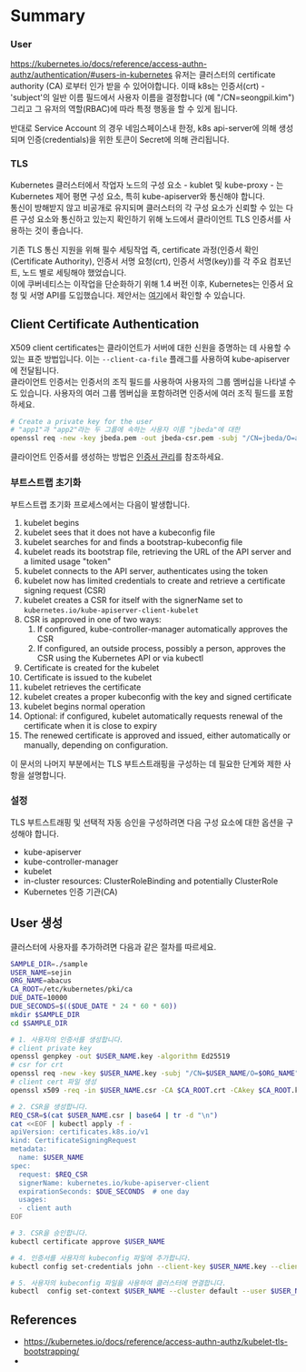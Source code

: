 
# Summary
### User
https://kubernetes.io/docs/reference/access-authn-authz/authentication/#users-in-kubernetes
유저는 클러스터의 certificate authority (CA) 로부터 인가 받을 수 있어야합니다.
이때 k8s는 인증서(crt) - 'subject'의 일반 이름 필드에서 사용자 이름을 결정합니다 (예 "/CN=seongpil.kim")
그리고 그 유저의 역할(RBAC)에 따라 특정 행동을 할 수 있게 됩니다.

반대로 Service Account 의 경우 네임스페이스내 한정, k8s api-server에 의해 생성되며 인증(credentials)을 위한 토큰이 Secret에 의해 관리됩니다.


### TLS
Kubernetes 클러스터에서 작업자 노드의 구성 요소 - kublet 및 kube-proxy - 는 Kubernetes 제어 평면 구성 요소,  특히 kube-apiserver와 통신해야 합니다.  
통신이 방해받지 않고 비공개로 유지되며 클러스터의 각 구성 요소가 신뢰할 수 있는 다른 구성 요소와 통신하고 있는지 확인하기 위해 노드에서 클라이언트 TLS 인증서를 사용하는 것이 좋습니다.

기존 TLS 통신 지원을 위해 필수 세팅작업 즉, certificate 과정(인증서 확인(Certificate Authority), 인증서 서명 요청(crt), 인증서 서명(key))를 각 주요 컴포넌트, 노드 별로 세팅해야 했었습니다.  
이에 쿠버네티스는 이작업을 단순화하기 위해 1.4 버전 이후, Kubernetes는 인증서 요청 및 서명 API를 도입했습니다. 제안서는 [여기](https://papago.naver.net/apis/site/proxy?url=https%3A%2F%2Fgithub.com%2Fkubernetes%2Fkubernetes%2Fpull%2F20439)에서 확인할 수 있습니다.


## Client Certificate Authentication
X509 client certificates는 클라이언트가 서버에 대한 신원을 증명하는 데 사용할 수 있는 표준 방법입니다.
이는 `--client-ca-file` 플래그를 사용하여 kube-apiserver에 전달됩니다.  
클라이언트 인증서는 인증서의 조직 필드를 사용하여 사용자의 그룹 멤버십을 나타낼 수도 있습니다. 사용자의 여러 그룹 멤버십을 포함하려면 인증서에 여러 조직 필드를 포함하세요.

```sh
# Create a private key for the user
# "app1"과 "app2"라는 두 그룹에 속하는 사용자 이름 "jbeda"에 대한
openssl req -new -key jbeda.pem -out jbeda-csr.pem -subj "/CN=jbeda/O=app1/O=app2"
```
클라이언트 인증서를 생성하는 방법은 [인증서 관리](https://kubernetes.io/docs/tasks/administer-cluster/certificates)를 참조하세요.


### 부트스트랩 초기화 
부트스트랩 초기화 프로세스에서는 다음이 발생합니다.

1. kubelet begins
2. kubelet sees that it does not have a kubeconfig file
3. kubelet searches for and finds a bootstrap-kubeconfig file
4. kubelet reads its bootstrap file, retrieving the URL of the API server and a limited usage "token"
5. kubelet connects to the API server, authenticates using the token
6. kubelet now has limited credentials to create and retrieve a certificate signing request (CSR)
7. kubelet creates a CSR for itself with the signerName set to `kubernetes.io/kube-apiserver-client-kubelet`
8. CSR is approved in one of two ways:
   1. If configured, kube-controller-manager automatically approves the CSR
   2. If configured, an outside process, possibly a person, approves the CSR using the Kubernetes API or via kubectl
9. Certificate is created for the kubelet
10. Certificate is issued to the kubelet
11. kubelet retrieves the certificate
12. kubelet creates a proper kubeconfig with the key and signed certificate
13. kubelet begins normal operation
14. Optional: if configured, kubelet automatically requests renewal of the certificate when it is close to expiry
15. The renewed certificate is approved and issued, either automatically or manually, depending on configuration.

이 문서의 나머지 부분에서는 TLS 부트스트래핑을 구성하는 데 필요한 단계와 제한 사항을 설명합니다.

### 설정
TLS 부트스트래핑 및 선택적 자동 승인을 구성하려면 다음 구성 요소에 대한 옵션을 구성해야 합니다.
* kube-apiserver
* kube-controller-manager
* kubelet
* in-cluster resources: ClusterRoleBinding and potentially ClusterRole
* Kubernetes 인증 기관(CA)


## User 생성
클러스터에 사용자를 추가하려면 다음과 같은 절차를 따르세요.
```sh
SAMPLE_DIR=./sample
USER_NAME=sejin
ORG_NAME=abacus
CA_ROOT=/etc/kubernetes/pki/ca
DUE_DATE=10000
DUE_SECONDS=$(($DUE_DATE * 24 * 60 * 60))
mkdir $SAMPLE_DIR
cd $SAMPLE_DIR

# 1. 사용자의 인증서를 생성합니다.
# client private key
openssl genpkey -out $USER_NAME.key -algorithm Ed25519
# csr for crt
openssl req -new -key $USER_NAME.key -subj "/CN=$USER_NAME/O=$ORG_NAME" -out $USER_NAME.csr
# client cert 파일 생성
openssl x509 -req -in $USER_NAME.csr -CA $CA_ROOT.crt -CAkey $CA_ROOT.key -CAcreateserial -out $USER_NAME.crt -days $DUE_DATE

# 2. CSR을 생성합니다.
REQ_CSR=$(cat $USER_NAME.csr | base64 | tr -d "\n")
cat <<EOF | kubectl apply -f -
apiVersion: certificates.k8s.io/v1
kind: CertificateSigningRequest
metadata:
  name: $USER_NAME
spec:
  request: $REQ_CSR
  signerName: kubernetes.io/kube-apiserver-client
  expirationSeconds: $DUE_SECONDS  # one day
  usages:
  - client auth
EOF

# 3. CSR을 승인합니다.
kubectl certificate approve $USER_NAME

# 4. 인증서를 사용자의 kubeconfig 파일에 추가합니다.
kubectl config set-credentials john --client-key $USER_NAME.key --client-certificate $USER_NAME.csr --embed-certs=true

# 5. 사용자의 kubeconfig 파일을 사용하여 클러스터에 연결합니다.
kubectl  config set-context $USER_NAME --cluster default --user $USER_NAME
```




## References
* https://kubernetes.io/docs/reference/access-authn-authz/kubelet-tls-bootstrapping/
* 